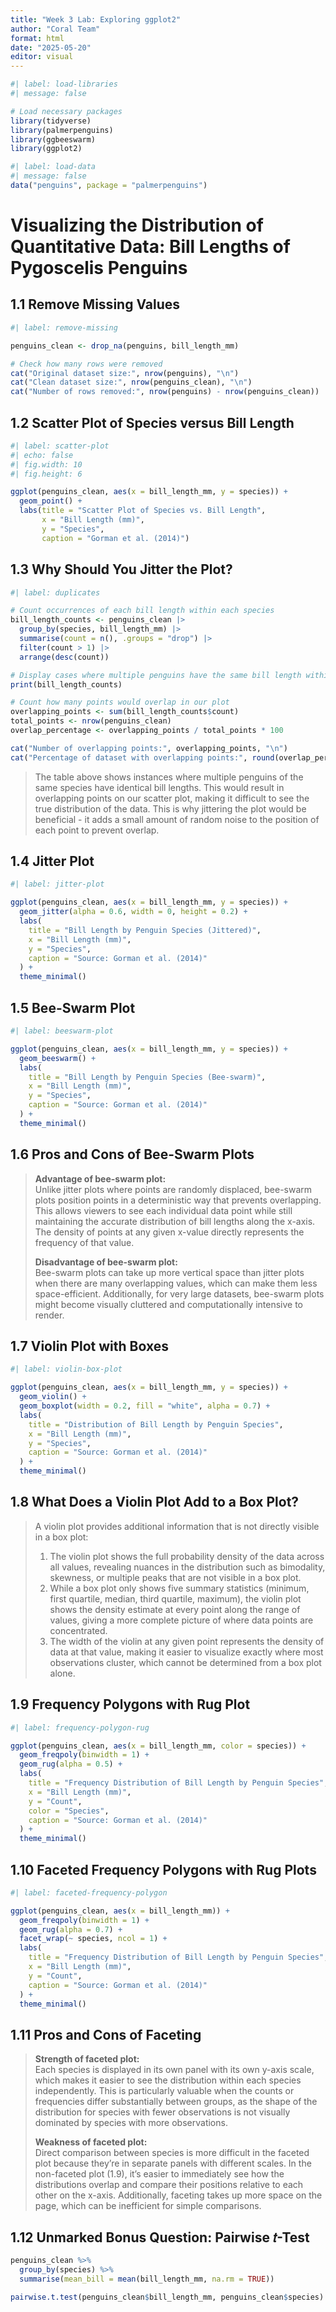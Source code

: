 ```yaml
---
title: "Week 3 Lab: Exploring ggplot2"
author: "Coral Team"
format: html
date: "2025-05-20"
editor: visual
---
```


```r
#| label: load-libraries
#| message: false

# Load necessary packages
library(tidyverse)
library(palmerpenguins)
library(ggbeeswarm)
library(ggplot2)
```

```r
#| label: load-data
#| message: false
data("penguins", package = "palmerpenguins")
```

# Visualizing the Distribution of Quantitative Data: Bill Lengths of Pygoscelis Penguins

## 1.1 Remove Missing Values

```r
#| label: remove-missing

penguins_clean <- drop_na(penguins, bill_length_mm)

# Check how many rows were removed
cat("Original dataset size:", nrow(penguins), "\n")
cat("Clean dataset size:", nrow(penguins_clean), "\n")
cat("Number of rows removed:", nrow(penguins) - nrow(penguins_clean))
```

## 1.2 Scatter Plot of Species versus Bill Length

```r
#| label: scatter-plot
#| echo: false
#| fig.width: 10
#| fig.height: 6

ggplot(penguins_clean, aes(x = bill_length_mm, y = species)) +
  geom_point() +
  labs(title = "Scatter Plot of Species vs. Bill Length",
       x = "Bill Length (mm)",
       y = "Species",
       caption = "Gorman et al. (2014)")
```

## 1.3 Why Should You Jitter the Plot?

```r
#| label: duplicates

# Count occurrences of each bill length within each species
bill_length_counts <- penguins_clean |>
  group_by(species, bill_length_mm) |>
  summarise(count = n(), .groups = "drop") |>
  filter(count > 1) |>
  arrange(desc(count))

# Display cases where multiple penguins have the same bill length within a species
print(bill_length_counts)

# Count how many points would overlap in our plot
overlapping_points <- sum(bill_length_counts$count)
total_points <- nrow(penguins_clean)
overlap_percentage <- overlapping_points / total_points * 100

cat("Number of overlapping points:", overlapping_points, "\n")
cat("Percentage of dataset with overlapping points:", round(overlap_percentage, 2), "%")
```

> The table above shows instances where multiple penguins of the same species have identical bill lengths. This would result in overlapping points on our scatter plot, making it difficult to see the true distribution of the data. This is why jittering the plot would be beneficial - it adds a small amount of random noise to the position of each point to prevent overlap.

## 1.4 Jitter Plot

```r
#| label: jitter-plot

ggplot(penguins_clean, aes(x = bill_length_mm, y = species)) +
  geom_jitter(alpha = 0.6, width = 0, height = 0.2) +
  labs(
    title = "Bill Length by Penguin Species (Jittered)",
    x = "Bill Length (mm)",
    y = "Species",
    caption = "Source: Gorman et al. (2014)"
  ) +
  theme_minimal()
```

## 1.5 Bee-Swarm Plot

```r
#| label: beeswarm-plot

ggplot(penguins_clean, aes(x = bill_length_mm, y = species)) +
  geom_beeswarm() +
  labs(
    title = "Bill Length by Penguin Species (Bee-swarm)",
    x = "Bill Length (mm)",
    y = "Species",
    caption = "Source: Gorman et al. (2014)"
  ) +
  theme_minimal()
```

## 1.6 Pros and Cons of Bee-Swarm Plots

> **Advantage of bee-swarm plot:**  
> Unlike jitter plots where points are randomly displaced, bee-swarm plots position points in a deterministic way that prevents overlapping. This allows viewers to see each individual data point while still maintaining the accurate distribution of bill lengths along the x-axis. The density of points at any given x-value directly represents the frequency of that value.
>  
> **Disadvantage of bee-swarm plot:**  
> Bee-swarm plots can take up more vertical space than jitter plots when there are many overlapping values, which can make them less space-efficient. Additionally, for very large datasets, bee-swarm plots might become visually cluttered and computationally intensive to render.

## 1.7 Violin Plot with Boxes

```r
#| label: violin-box-plot

ggplot(penguins_clean, aes(x = bill_length_mm, y = species)) +
  geom_violin() +
  geom_boxplot(width = 0.2, fill = "white", alpha = 0.7) +
  labs(
    title = "Distribution of Bill Length by Penguin Species",
    x = "Bill Length (mm)",
    y = "Species",
    caption = "Source: Gorman et al. (2014)"
  ) +
  theme_minimal()
```

## 1.8 What Does a Violin Plot Add to a Box Plot?

> A violin plot provides additional information that is not directly visible in a box plot:  
>  
>   1. The violin plot shows the full probability density of the data across all values, revealing nuances in the distribution such as bimodality, skewness, or multiple peaks that are not visible in a box plot.
>   2. While a box plot only shows five summary statistics (minimum, first quartile, median, third quartile, maximum), the violin plot shows the density estimate at every point along the range of values, giving a more complete picture of where data points are concentrated.
>   3. The width of the violin at any given point represents the density of data at that value, making it easier to visualize exactly where most observations cluster, which cannot be determined from a box plot alone.

## 1.9 Frequency Polygons with Rug Plot

```r
#| label: frequency-polygon-rug

ggplot(penguins_clean, aes(x = bill_length_mm, color = species)) +
  geom_freqpoly(binwidth = 1) +
  geom_rug(alpha = 0.5) +
  labs(
    title = "Frequency Distribution of Bill Length by Penguin Species",
    x = "Bill Length (mm)",
    y = "Count",
    color = "Species",
    caption = "Source: Gorman et al. (2014)"
  ) +
  theme_minimal()
```

## 1.10 Faceted Frequency Polygons with Rug Plots

```r
#| label: faceted-frequency-polygon

ggplot(penguins_clean, aes(x = bill_length_mm)) +
  geom_freqpoly(binwidth = 1) +
  geom_rug(alpha = 0.7) +
  facet_wrap(~ species, ncol = 1) +
  labs(
    title = "Frequency Distribution of Bill Length by Penguin Species",
    x = "Bill Length (mm)",
    y = "Count",
    caption = "Source: Gorman et al. (2014)"
  ) +
  theme_minimal()
```

## 1.11 Pros and Cons of Faceting

> **Strength of faceted plot:**  
> Each species is displayed in its own panel with its own y-axis scale, which makes it easier to see the distribution within each species independently. This is particularly valuable when the counts or frequencies differ substantially between groups, as the shape of the distribution for species with fewer observations is not visually dominated by species with more observations.
>  
> **Weakness of faceted plot:**  
> Direct comparison between species is more difficult in the faceted plot because they're in separate panels with different scales. In the non-faceted plot (1.9), it's easier to immediately see how the distributions overlap and compare their positions relative to each other on the x-axis. Additionally, faceting takes up more space on the page, which can be inefficient for simple comparisons.

## 1.12 Unmarked Bonus Question: Pairwise 𝑡-Test


```r
penguins_clean %>%
  group_by(species) %>%
  summarise(mean_bill = mean(bill_length_mm, na.rm = TRUE))

pairwise.t.test(penguins_clean$bill_length_mm, penguins_clean$species)

```

